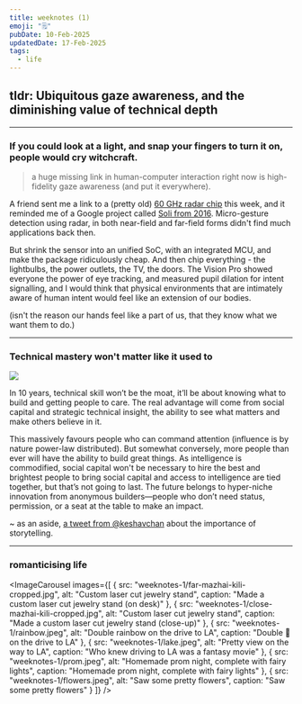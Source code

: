 ```yaml
---
title: weeknotes (1)
emoji: "🗒️"
pubDate: 10-Feb-2025
updatedDate: 17-Feb-2025
tags:
  - life
---
```



## tldr: Ubiquitous gaze awareness, and the diminishing value of technical depth

---

### If you could look at a light, and snap your fingers to turn it on, people would cry witchcraft.

> a huge missing link in human-computer interaction right now is high-fidelity gaze awareness (and put it everywhere).

A friend sent me a link to a (pretty old) [60 GHz radar chip](https://www.infineon.com/cms/en/product/promopages/60GHz/,) this week, and it reminded me of a Google project called [Soli from 2016](https://www.wired.com/story/google-soli-atap-research-2022/). Micro-gesture detection using radar, in both near-field and far-field forms didn't find much applications back then.

But shrink the sensor into an unified SoC, with an integrated MCU, and make the package ridiculously cheap. And then chip everything - the lightbulbs, the power outlets, the TV, the doors. The Vision Pro showed everyone the power of eye tracking, and measured pupil dilation for intent signalling, and I would think that physical environments that are intimately aware of human intent would feel like an extension of our bodies.

(isn't the reason our hands feel like a part of us, that they know what we want them to do.)

---

### Technical mastery won't matter like it used to

![](https://files.solderneer.me/blog/weeknotes-1/6.jpeg)

In 10 years, technical skill won’t be the moat, it’ll be about knowing what to build and getting people to care. The real advantage will come from social capital and strategic technical insight, the ability to see what matters and make others believe in it.

This massively favours people who can command attention (influence is by nature power-law distributed). But somewhat conversely, more people than ever will have the ability to build great things. As intelligence is commodified, social capital won't be necessary to hire the best and brightest people to bring social capital and access to intelligence are tied together, but that’s not going to last. The future belongs to hyper-niche innovation from anonymous builders—people who don’t need status, permission, or a seat at the table to make an impact.

~ as an aside, [a tweet from @keshavchan](https://x.com/keshavchan/status/1889738195723591933) about the importance of storytelling.

---

### romanticising life

<ImageCarousel images={[
  { src: "weeknotes-1/far-mazhai-kili-cropped.jpg", alt: "Custom laser cut jewelry stand", caption: "Made a custom laser cut jewelry stand (on desk)" },
  { src: "weeknotes-1/close-mazhai-kili-cropped.jpg", alt: "Custom laser cut jewelry stand", caption: "Made a custom laser cut jewelry stand (close-up)" },
  { src: "weeknotes-1/rainbow.jpeg", alt: "Double rainbow on the drive to LA", caption: "Double 🌈 on the drive to LA" },
  { src: "weeknotes-1/lake.jpeg", alt: "Pretty view on the way to LA", caption: "Who knew driving to LA was a fantasy movie" },
  { src: "weeknotes-1/prom.jpeg", alt: "Homemade prom night, complete with fairy lights", caption: "Homemade prom night, complete with fairy lights" },
  { src: "weeknotes-1/flowers.jpeg", alt: "Saw some pretty flowers", caption: "Saw some pretty flowers" }
]} />
